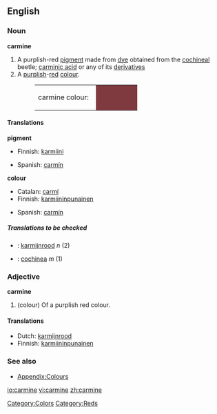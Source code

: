 ==English==

===Noun===
'''carmine'''
#A purplish-red [[pigment]] made from [[dye]] obtained from the [[cochineal]] beetle; [[carminic acid]] or any of its [[derivative]]s
#A [[purplish]]-[[red]] [[colour]].
#:<table><tr><td>carmine colour: &nbsp;</td><td bgcolor="#7F3A3F" width="80">&nbsp; </td></tr></table>

====Translations====
'''pigment'''
{{top}}
*Finnish: [[karmiini]]
{{mid}}
*Spanish: [[carmín]]
{{bottom}}

'''colour'''
{{top}}
*Catalan: [[carmí]]
*Finnish: [[karmiininpunainen]]
{{mid}}
*Spanish: [[carmín]]
{{bottom}}

=====Translations to be checked=====
{{checktrans}}
<!--Remove this section once all of the translations below have been moved into the tables above.-->

*{{ttbc|Dutch}}: [[karmijnrood]] ''n'' (2)
*{{ttbc|Spanish}}: [[cochinea]] ''m'' (1)

===Adjective===
'''carmine'''
#(colour) Of a purplish red colour.

====Translations====
*Dutch: [[karmijnrood]]
*Finnish: [[karmiininpunainen]]

===See also===
*[[Wiktionary_Appendix:Colours|Appendix:Colours]]

[[Category:Colors]]
[[Category:Reds]]

[[io:carmine]]
[[vi:carmine]]
[[zh:carmine]]